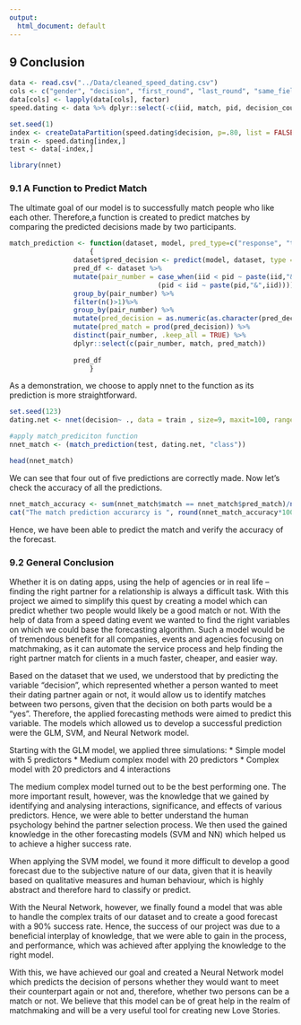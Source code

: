 ---
output:
  html_document: default
---
## 9 Conclusion

```{r, include=FALSE}
data <- read.csv("../Data/cleaned_speed_dating.csv")
cols <- c("gender", "decision", "first_round", "last_round", "same_field", "same_origin", "goal")
data[cols] <- lapply(data[cols], factor)
speed.dating <- data %>% dplyr::select(-c(iid, match, pid, decision_count))

set.seed(1)
index <- createDataPartition(speed.dating$decision, p=.80, list = FALSE, times= 1)
train <- speed.dating[index,]
test <- data[-index,]

library(nnet)
```

### 9.1 A Function to Predict Match
The ultimate goal of our model is to successfully match people who like each other. Therefore,a function is created to predict matches by comparing the predicted decisions made by two participants.

```{r, warning=FALSE, message=FALSE}
match_prediction <- function(dataset, model, pred_type=c("response", "terms")) 
                    {
                dataset$pred_decision <- predict(model, dataset, type = pred_type)
                pred_df <- dataset %>%
                mutate(pair_number = case_when(iid < pid ~ paste(iid,"&",pid), 
                                     (pid < iid ~ paste(pid,"&",iid))))%>%
                group_by(pair_number) %>% 
                filter(n()>1)%>%         
                group_by(pair_number) %>%
                mutate(pred_decision = as.numeric(as.character(pred_decision)))%>%
                mutate(pred_match = prod(pred_decision)) %>%
                distinct(pair_number, .keep_all = TRUE) %>%
                dplyr::select(c(pair_number, match, pred_match))
                    
                pred_df 
                    }
```

As a demonstration, we choose to apply nnet to the function as its prediction is more straightforward.

```{r, warning=FALSE, message=FALSE, results='hide'}
set.seed(123)
dating.net <- nnet(decision~ ., data = train , size=9, maxit=100, range=0.1, decay=5e-4)

```
```{r, warning=FALSE, message=FALSE}
#apply match_prediciton function
nnet_match <- (match_prediction(test, dating.net, "class"))

head(nnet_match)
```

We can see that four out of five predictions are correctly made. Now let's check the accuracy of all the predictions.

```{r, warning=FALSE, message=FALSE}
nnet_match_accuracy <- sum(nnet_match$match == nnet_match$pred_match)/nrow(nnet_match)
cat("The match prediction accurarcy is ", round(nnet_match_accuracy*100,2), "%")
```

Hence, we have been able to predict the match and verify the accuracy of the forecast. 

### 9.2 General Conclusion

Whether it is on dating apps, using the help of agencies or in real life – finding the right partner for a relationship is always a difficult task.
With this project we aimed to simplify this quest by creating a model which can predict whether two people would likely be a good match or not. With the help of data from a speed dating event we wanted to find the right variables on which we could base the forecasting algorithm. Such a model would be of tremendous benefit for all companies, events and agencies focusing on matchmaking, as it can automate the service process and help finding the right partner match for clients in a much faster, cheaper, and easier way.

Based on the dataset that we used, we understood that by predicting the variable “decision”, which represented whether a person wanted to meet their dating partner again or not, it would allow us to identify matches between two persons, given that the decision on both parts would be a “yes”. Therefore, the applied forecasting methods were aimed to predict this variable. 
The models which allowed us to develop a successful prediction were the GLM, SVM, and Neural Network model.

Starting with the GLM model, we applied three simulations:
* Simple model with 5 predictors
* Medium complex model with 20 predictors
* Complex model with 20 predictors and 4 interactions

The medium complex model turned out to be the best performing one. The more important result, however, was the knowledge that we gained by identifying and analysing interactions, significance, and effects of various predictors. Hence, we were able to better understand the human psychology behind the partner selection process.
We then used the gained knowledge in the other forecasting models (SVM and NN) which helped us to achieve a higher success rate.

When applying the SVM model, we found it more difficult to develop a good forecast due to the subjective nature of our data, given that it is heavily based on qualitative measures and human behaviour, which is highly abstract and therefore hard to classify or predict.

With the Neural Network, however, we finally found a model that was able to handle the complex traits of our dataset and to create a good forecast with a 90% success rate.
Hence, the success of our project was due to a beneficial interplay of knowledge, that we were able to gain in the process, and performance, which was achieved after applying the knowledge to the right model.

With this, we have achieved our goal and created a Neural Network model which predicts the decision of persons whether they would want to meet their counterpart again or not and, therefore, whether two persons can be a match or not. We believe that this model can be of great help in the realm of matchmaking and will be a very useful tool for creating new Love Stories.

